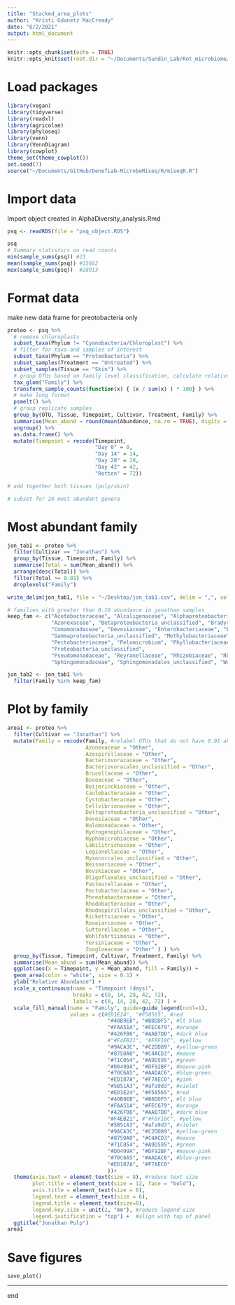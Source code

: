 ---
title: "Stacked_area_plots"
author: "Kristi Gdanetz MacCready"
date: "6/2/2021"
output: html_document
---

```{r setup, include=FALSE}
knitr::opts_chunk$set(echo = TRUE)
knitr::opts_knit$set(root.dir = "~/Documents/Sundin_Lab/Rot_microbiome/")
```

# Load packages
```{r}
library(vegan)
library(tidyverse)
library(readxl)
library(agricolae)
library(phyloseq)
library(venn)
library(VennDiagram)
library(cowplot)
theme_set(theme_cowplot())
set.seed(7)
source("~/Documents/GitHub/DenefLab-MicrobeMiseq/R/miseqR.R")
```

# Import data
Import object created in AlphaDiversity_analysis.Rmd 
```{r}
psq <- readRDS(file = "psq_object.RDS")

psq
# Summary statistics on read counts 
min(sample_sums(psq)) #23
mean(sample_sums(psq)) #15662
max(sample_sums(psq))  #28913
```

# Format data
make new data frame for preotobacteria only
```{r}
proteo <- psq %>%
  # remove chloroplasts
  subset_taxa(Phylum != "Cyanobacteria/Chloroplast") %>%
  # filter for taxa and samples of interest 
  subset_taxa(Phylum == "Proteobacteria") %>%
  subset_samples(Treatment == "Untreated") %>%
  subset_samples(Tissue == "Skin") %>%
  # group OTUs based on family level classification, calculate relative abundace 
  tax_glom("Family") %>%
  transform_sample_counts(function(x) { (x / sum(x) ) * 100} ) %>%
  # make long format
  psmelt() %>%
  # group replicate samples 
  group_by(OTU, Tissue, Timepoint, Cultivar, Treatment, Family) %>%
  summarise(Mean_abund = round(mean(Abundance, na.rm = TRUE), digits = 2)) %>%
  ungroup() %>%
  as.data.frame() %>%
  mutate(Timepoint = recode(Timepoint,
                            "Day 0" = 0,
                            "Day 14" = 14,
                            "Day 28" = 28,
                            "Day 42" = 42,
                            "Rotten" = 72))

# add together both tissues (pulp/skin)

# subset for 20 most abundant genera
```

# Most abundant family
```{r}
jon_tab1 <- proteo %>%
  filter(Cultivar == "Jonathan") %>%
  group_by(Tissue, Timepoint, Family) %>%
  summarise(Total = sum(Mean_abund)) %>%
  arrange(desc(Total)) %>%
  filter(Total >= 0.01) %>%
  droplevels("Family") 

write_delim(jon_tab1, file = "~/Desktop/jon_tab1.csv", delim = ",", col_names = TRUE)

# families with greater than 0.10 abundance in jonathan samples 
keep_fam <- c("Acetobacteraceae", "Alcaligenaceae", "Alphaproteobacteria_unclassified", "Aurantimonadaceae",
              "Azonexaceae", "Betaproteobacteria_unclassified", "Bradyrhizobiaceae", "Burkholderiaceae",
              "Comamonadaceae", "Devosiaceae", "Enterobacteriaceae", "Erwiniaceae", "Erythrobacteraceae",
              "Gammaproteobacteria_unclassified", "Methylobacteriaceae", "Morganellaceae", "Oxalobacteraceae",
              "Pectobacteriaceae", "Pelomicrobium", "Phyllobacteriaceae", "Polyangiaceae",
              "Proteobacteria_unclassified",
              "Pseudomonadaceae", "Reyranellaceae", "Rhizobiaceae", "Rhizobiales_unclassified",
              "Sphingomonadaceae", "Sphingomonadales_unclassified", "Wohlfahrtiimonas", "Xanthomonadaceae")

jon_tab2 <- jon_tab1 %>%
  filter(Family %in% keep_fam)
```

# Plot by family
```{r}
area1 <- proteo %>%
  filter(Cultivar == "Jonathan") %>%
  mutate(Family = recode(Family, #relabel OTUs that do not have 0.01 abund in more than 1 sample
                         Azonexaceae = "Other",
                         Azospirillaceae = "Other",
                         Bacteriovoracaceae = "Other",
                         Bacteriovoracales_unclassified = "Other",
                         Brucellaceae = "Other",
                         Boseaceae = "Other",
                         Beijerinckiaceae = "Other",
                         Caulobacteraceae = "Other",
                         Cystobacteraceae = "Other",
                         Cellvibrionaceae = "Other",
                         Deltaproteobacteria_unclassified = "Other",
                         Devosiaceae = "Other",
                         Halomonadaceae = "Other",
                         Hydrogenophilaceae = "Other",
                         Hyphomicrobiaceae = "Other",
                         Labilitrichaceae = "Other",
                         Legionellaceae = "Other",
                         Myxococcales_unclassified = "Other",
                         Neisseriaceae = "Other",
                         Nevskiaceae = "Other",
                         Oligoflexales_unclassified = "Other",
                         Pasteurellaceae = "Other",
                         Pectobacteriaceae = "Other",
                         Phreatobacteraceae = "Other",
                         Rhodobacteraceae = "Other",
                         Rhodospirillales_unclassified = "Other",
                         Rickettsiaceae = "Other",
                         Roseiarcaceae = "Other",
                         Sutterellaceae = "Other",
                         Wohlfahrtiimonas = "Other",
                         Yersiniaceae = "Other",
                         Zoogloeaceae = "Other" ) ) %>% 
  group_by(Tissue, Timepoint, Cultivar, Treatment, Family) %>%
  summarise(Mean_abund = sum(Mean_abund)) %>% 
  ggplot(aes(x = Timepoint, y = Mean_abund, fill = Family)) +
  geom_area(color = "white", size = 0.1) +
  ylab("Relative Abundance") +
  scale_x_continuous(name = "Timepoint (days)",
                     breaks = c(0, 14, 28, 42, 72),
                     labels = c(0, 14, 28, 42, 72) ) + 
  scale_fill_manual(name = "Family", guide=guide_legend(ncol=1),
                    values = c(#ED1E24", "#F58565", #red
                                "#40B9EB", "#B8DDF5", #lt blue
                                "#FAA51A", "#FEC679", #orange
                                "#426FB6", "#AAB7DD", #dark blue
                                #"#F4EB21", "#F8F18C", #yellow
                                "#9ACA3C", "#C2DD89", #yellow-green
                                "#8750A0", "#C4ACD3", #mauve
                                "#71C054", "#A9D595", #green
                                "#D0499A", "#DF92BF", #mauve-pink
                                "#70C6A5", "#AADAC6", #blue-green
                                "#ED187A", "#F7AEC0", #pink
                                "#5B51A3", "#afa9d3", #violet
                                "#ED1E24", "#F58565", #red
                                "#40B9EB", "#B8DDF5", #lt blue
                                "#FAA51A", "#FEC679", #orange
                                "#426FB6", "#AAB7DD", #dark blue
                                "#F4EB21", #"#F8F18C", #yellow
                                "#5B51A3", "#afa9d3", #violet
                                "#9ACA3C", "#C2DD89", #yellow-green
                                "#8750A0", "#C4ACD3", #mauve
                                "#71C054", "#A9D595", #green
                                "#D0499A", "#DF92BF", #mauve-pink
                                "#70C6A5", "#AADAC6", #blue-green
                                "#ED187A", "#F7AEC0" 
                                ))+
  theme(axis.text = element_text(size = 8), #reduce text size
        plot.title = element_text(size = 12, face = "bold"),
        axis.title = element_text(size = 8),
        legend.text = element_text(size = 6),  
        legend.title = element_text(size=8),
        legend.key.size = unit(2, "mm"), #reduce legend size
        legend.justification = "top") +  #align with top of panel
  ggtitle("Jonathan Pulp")
area1
```

# Save figures
```{}
save_plot()
```

-----
end
